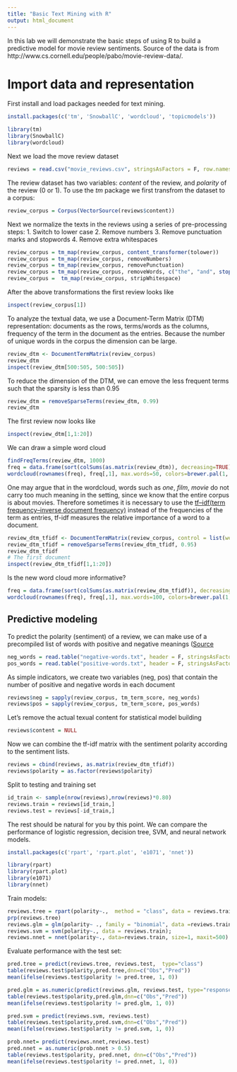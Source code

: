 ```yaml
---
title: "Basic Text Mining with R"
output: html_document
---
```


In this lab we will demonstrate the basic steps of using R to build a predictive model for movie review sentiments. Source of the data is from http://www.cs.cornell.edu/people/pabo/movie-review-data/.

# Import data and representation

First install and load packages needed for text mining.
```r
install.packages(c('tm', 'SnowballC', 'wordcloud', 'topicmodels'))
```

```r
library(tm)
library(SnowballC)
library(wordcloud)
```

Next we load the move review dataset
```r
reviews = read.csv("movie_reviews.csv", stringsAsFactors = F, row.names = 1)
```

The review dataset has two variables: *content* of the review, and *polarity* of the review (0 or 1). To use the _tm_ package we first transfrom the dataset to a corpus:
```r
review_corpus = Corpus(VectorSource(reviews$content))
```
Next we normalize the texts in the reviews using a series of pre-processing steps:
1. Switch to lower case
2. Remove numbers
3. Remove punctuation marks and stopwords
4. Remove extra whitespaces

```r
review_corpus = tm_map(review_corpus, content_transformer(tolower))
review_corpus = tm_map(review_corpus, removeNumbers)
review_corpus = tm_map(review_corpus, removePunctuation)
review_corpus = tm_map(review_corpus, removeWords, c("the", "and", stopwords("english")))
review_corpus =  tm_map(review_corpus, stripWhitespace)
```

After the above transformations the first review looks like
```r
inspect(review_corpus[1])
```

To analyze the textual data, we use a Document-Term Matrix (DTM) representation: documents as the rows, terms/words as the columns, frequency of the term in the document as the entries. Because the number of unique words in the corpus the dimension can be large.

```r
review_dtm <- DocumentTermMatrix(review_corpus)
review_dtm
inspect(review_dtm[500:505, 500:505])
```

To reduce the dimension of the DTM, we can emove the less frequent terms such that the sparsity is less than 0.95
```r
review_dtm = removeSparseTerms(review_dtm, 0.99)
review_dtm
```

The first review now looks like
```r
inspect(review_dtm[1,1:20])
```

We can draw a simple word cloud
```r
findFreqTerms(review_dtm, 1000)
freq = data.frame(sort(colSums(as.matrix(review_dtm)), decreasing=TRUE))
wordcloud(rownames(freq), freq[,1], max.words=50, colors=brewer.pal(1, "Dark2"))
```

One may argue that in the wordcloud, words such as _one_, _film_, _movie_ do not carry too much meaning in the setting, since we know that the entire corpus is about movies. Therefore sometimes it is necessary to use the [tf–idf(term frequency–inverse document frequency)](https://en.wikipedia.org/wiki/Tf%E2%80%93idf) instead of the frequencies of the term as entries, tf-idf measures the relative importance of a word to a document.

```r
review_dtm_tfidf <- DocumentTermMatrix(review_corpus, control = list(weighting = weightTfIdf))
review_dtm_tfidf = removeSparseTerms(review_dtm_tfidf, 0.95)
review_dtm_tfidf
# The first document
inspect(review_dtm_tfidf[1,1:20])
```

Is the new word cloud more informative? 
```r
freq = data.frame(sort(colSums(as.matrix(review_dtm_tfidf)), decreasing=TRUE))
wordcloud(rownames(freq), freq[,1], max.words=100, colors=brewer.pal(1, "Dark2"))
```

## Predictive modeling

To predict the polarity (sentiment) of a review, we can make use of a precompiled list of words with positive and negative meanings ([Source](http://www.cs.uic.edu/~liub/FBS/sentiment-analysis.html)

```r
neg_words = read.table("negative-words.txt", header = F, stringsAsFactors = F)[, 1]
pos_words = read.table("positive-words.txt", header = F, stringsAsFactors = F)[, 1]
```

As simple indicators, we create two variables (neg, pos) that contain the number of positive and negative words in each document
```r
reviews$neg = sapply(review_corpus, tm_term_score, neg_words)
reviews$pos = sapply(review_corpus, tm_term_score, pos_words)
```

Let's remove the actual texual content for statistical model building
```r
reviews$content = NULL
```
Now we can combine the tf-idf matrix with the sentiment polarity according to the sentiment lists. 
```r
reviews = cbind(reviews, as.matrix(review_dtm_tfidf))
reviews$polarity = as.factor(reviews$polarity)
```

Split to testing and training set
```r
id_train <- sample(nrow(reviews),nrow(reviews)*0.80)
reviews.train = reviews[id_train,]
reviews.test = reviews[-id_train,]
```

The rest should be natural for you by this point. We can compare the performance of logistic regression, decision tree, SVM, and neural network models.
```r
install.packages(c('rpart', 'rpart.plot', 'e1071', 'nnet'))
```
```r
library(rpart)
library(rpart.plot)
library(e1071)
library(nnet)
```

Train models:
```r
reviews.tree = rpart(polarity~.,  method = "class", data = reviews.train);  
prp(reviews.tree)
reviews.glm = glm(polarity~ ., family = "binomial", data =reviews.train, maxit = 100);  
reviews.svm = svm(polarity~., data = reviews.train);
reviews.nnet = nnet(polarity~., data=reviews.train, size=1, maxit=500)
```

Evaluate performance with the test set:
```r
pred.tree = predict(reviews.tree, reviews.test,  type="class")
table(reviews.test$polarity,pred.tree,dnn=c("Obs","Pred"))
mean(ifelse(reviews.test$polarity != pred.tree, 1, 0))

pred.glm = as.numeric(predict(reviews.glm, reviews.test, type="response") > 0.5)
table(reviews.test$polarity,pred.glm,dnn=c("Obs","Pred"))
mean(ifelse(reviews.test$polarity != pred.glm, 1, 0))

pred.svm = predict(reviews.svm, reviews.test)
table(reviews.test$polarity,pred.svm,dnn=c("Obs","Pred"))
mean(ifelse(reviews.test$polarity != pred.svm, 1, 0))

prob.nnet= predict(reviews.nnet,reviews.test)
pred.nnet = as.numeric(prob.nnet > 0.5)
table(reviews.test$polarity, pred.nnet, dnn=c("Obs","Pred"))
mean(ifelse(reviews.test$polarity != pred.nnet, 1, 0))
```


